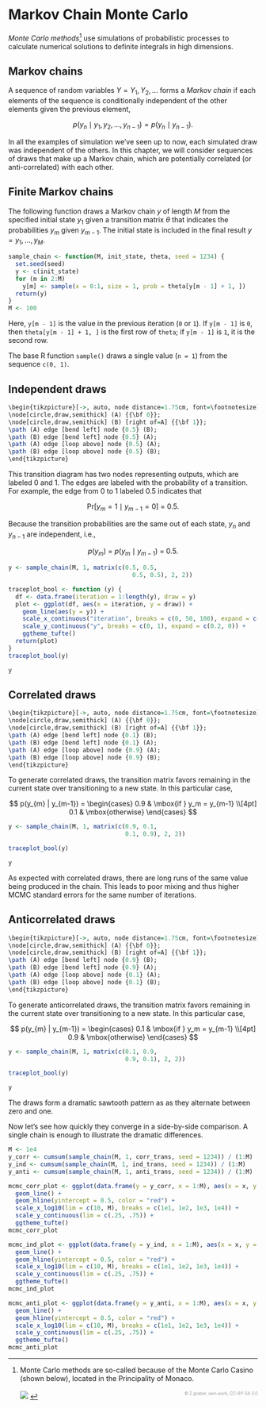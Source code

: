 # Markov Chain Monte Carlo

*Monte Carlo methods*^[Monte Carlo methods are so-called because of
the Monte Carlo Casino (shown below), located in the Principality of
Monaco. <br /> &nbsp; <br /> ![](img/mc-casino.jpg) <span
style="float:right; font-size:60%; color:#999999;">&copy; Z.graber,
own work, CC-BY-SA 3.0</span>] use simulations of probabilistic
processes to calculate numerical solutions to definite integrals in
high dimensions.  

## Markov chains

A sequence of random variables $Y = Y_1, Y_2, \ldots$ forms a *Markov
chain* if each elements  of the sequence is conditionally independent
of the other elements given the previous element,

$$
p(y_n \mid y_1, y_2, \ldots, y_{n-1})
=
p(y_n \mid y_{n-1}).
$$

In all the examples of simulation we've seen up to now, each simulated
draw was independent of the others.  In this chapter, we will consider
sequences of draws that make up a Markov chain, which are potentially
correlated (or anti-correlated) with each other.

## Finite Markov chains

The following function draws a Markov chain $y$ of length $M$ from the specified initial state $y_1$ given a transition matrix $\theta$ that indicates the probabilities $y_m$ given $y_{m-1}$.  The initial state is included in the final result $y = y_1, \ldots, y_M$.

```r
sample_chain <- function(M, init_state, theta, seed = 1234) {
  set.seed(seed)
  y <- c(init_state)
  for (m in 2:M)
    y[m] <- sample(x = 0:1, size = 1, prob = theta[y[m - 1] + 1, ])
  return(y)
}
M <- 100
```

Here, `y[m - 1]` is the value in the previous iteration (`0` or `1`).  If `y[m - 1]` is `0`, then `theta[y[m - 1] + 1, ]` is the first row of `theta`;  if `y[m - 1]` is `1`, it is the second row.

The base R function `sample()` draws a single value (`n = 1`) from the sequence `c(0, 1)`.


## Independent draws

```r
\begin{tikzpicture}[->, auto, node distance=1.75cm, font=\footnotesize]
\node[circle,draw,semithick] (A) {{\bf 0}};
\node[circle,draw,semithick] (B) [right of=A] {{\bf 1}};
\path (A) edge [bend left] node {0.5} (B);
\path (B) edge [bend left] node {0.5} (A);
\path (A) edge [loop above] node {0.5} (A);
\path (B) edge [loop above] node {0.5} (B);
\end{tikzpicture}
```

This transition diagram has two nodes representing outputs, which are labeled $0$ and $1$.  The edges are labeled with the probability of a transition.  For example, the edge from $0$ to $1$ labeled $0.5$ indicates that

$$
\mbox{Pr}[y_m = 1 \mid y_{m - 1} = 0] \ = \ 0.5.
$$

Because the transition probabilities are the same out of each state, $y_n$ and $y_{n-1}$ are independent, i.e.,

$$
p(y_m) \ = \ p(y_m \mid y_{m - 1}) \ = \ 0.5.
$$

```r
y <- sample_chain(M, 1, matrix(c(0.5, 0.5,
                                   0.5, 0.5), 2, 2))
```


```r
traceplot_bool <- function (y) {
  df <- data.frame(iteration = 1:length(y), draw = y)
  plot <- ggplot(df, aes(x = iteration, y = draw)) +
    geom_line(aes(y = y)) +
    scale_x_continuous("iteration", breaks = c(0, 50, 100), expand = c(0, 0)) +
    scale_y_continuous("y", breaks = c(0, 1), expand = c(0.2, 0)) +
    ggtheme_tufte()
  return(plot)
}
traceplot_bool(y)
```

```r
y
```


## Correlated draws

```r
\begin{tikzpicture}[->, auto, node distance=1.75cm, font=\footnotesize]
\node[circle,draw,semithick] (A) {{\bf 0}};
\node[circle,draw,semithick] (B) [right of=A] {{\bf 1}};
\path (A) edge [bend left] node {0.1} (B);
\path (B) edge [bend left] node {0.1} (A);
\path (A) edge [loop above] node {0.9} (A);
\path (B) edge [loop above] node {0.9} (B);
\end{tikzpicture}
```

To generate correlated draws, the transition matrix favors remaining in the current state over transitioning to a new state.  In this particular case,

$$
p(y_{m} | y_{m-1}) =
\begin{cases}
0.9 & \mbox{if } y_m = y_{m-1}
\\[4pt]
0.1 & \mbox{otherwise}
\end{cases}
$$


```r
y <- sample_chain(M, 1, matrix(c(0.9, 0.1,
                                 0.1, 0.9), 2, 2))
```

```r
traceplot_bool(y)
```

```r
y
```

As expected with correlated draws, there are long runs of the same value being produced in the chain.  This leads to poor mixing and thus higher MCMC standard errors for the same number of iterations.

## Anticorrelated draws

```r
\begin{tikzpicture}[->, auto, node distance=1.75cm, font=\footnotesize]
\node[circle,draw,semithick] (A) {{\bf 0}};
\node[circle,draw,semithick] (B) [right of=A] {{\bf 1}};
\path (A) edge [bend left] node {0.9} (B);
\path (B) edge [bend left] node {0.9} (A);
\path (A) edge [loop above] node {0.1} (A);
\path (B) edge [loop above] node {0.1} (B);
\end{tikzpicture}
```

To generate anticorrelated draws, the transition matrix favors remaining in the current state over transitioning to a new state.  In this particular case,

$$
p(y_{m} | y_{m-1}) =
\begin{cases}
0.1 & \mbox{if } y_m = y_{m-1}
\\[4pt]
0.9 & \mbox{otherwise}
\end{cases}
$$

```r
y <- sample_chain(M, 1, matrix(c(0.1, 0.9,
                                 0.9, 0.1), 2, 2))
```


```r
traceplot_bool(y)
```

```r
y
```

The draws form a dramatic sawtooth pattern as as they alternate between zero and one.

Now let's see how quickly they converge in a side-by-side comparison.  A single
chain is enough to illustrate the dramatic differences.

```r
M <- 1e4
y_corr <- cumsum(sample_chain(M, 1, corr_trans, seed = 1234)) / (1:M)
y_ind <- cumsum(sample_chain(M, 1, ind_trans, seed = 1234)) / (1:M)
y_anti <- cumsum(sample_chain(M, 1, anti_trans, seed = 1234)) / (1:M)
```

```r
mcmc_corr_plot <- ggplot(data.frame(y = y_corr, x = 1:M), aes(x = x, y = y)) +
  geom_line() +
  geom_hline(yintercept = 0.5, color = "red") +
  scale_x_log10(lim = c(10, M), breaks = c(1e1, 1e2, 1e3, 1e4)) +
  scale_y_continuous(lim = c(.25, .75)) +
  ggtheme_tufte()
mcmc_corr_plot
```

```r
mcmc_ind_plot <- ggplot(data.frame(y = y_ind, x = 1:M), aes(x = x, y = y)) +
  geom_line() +
  geom_hline(yintercept = 0.5, color = "red") +
  scale_x_log10(lim = c(10, M), breaks = c(1e1, 1e2, 1e3, 1e4)) +
  scale_y_continuous(lim = c(.25, .75)) +
  ggtheme_tufte()
mcmc_ind_plot
```

```r
mcmc_anti_plot <- ggplot(data.frame(y = y_anti, x = 1:M), aes(x = x, y = y)) +
  geom_line() +
  geom_hline(yintercept = 0.5, color = "red") +
  scale_x_log10(lim = c(10, M), breaks = c(1e1, 1e2, 1e3, 1e4)) +
  scale_y_continuous(lim = c(.25, .75)) +
  ggtheme_tufte()
mcmc_anti_plot
```